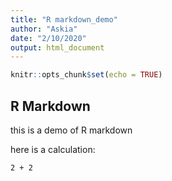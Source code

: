 ```yaml
---
title: "R markdown_demo"
author: "Askia"
date: "2/10/2020"
output: html_document
---
```


```r
knitr::opts_chunk$set(echo = TRUE)
```

## R Markdown
this is a demo of R markdown

here is a calculation:
```[r]
2 + 2
```
